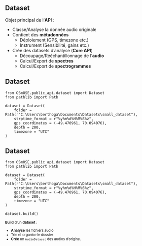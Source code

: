 ## Dataset {auto-animate=true}

Objet [principal]{.primary} de l'**API** :

- Classe/Analyse la [donnée audio]{.primary} [originale]{.secondary}
- Contient des **métadonnées**
    - [Déploiement]{.primary} (GPS, timezone etc.)
    - [Instrument]{.secondary} (Sensibilité, gains etc.)
- Crée des [datasets d'analyse]{.primary} (**Core API**)
    - [Découpage]{.primary}/[Rééchantillonnage]{.secondary} de l'**audio**
    - [Calcul]{.primary}/[Export]{.secondary} de **spectres**
    - [Calcul]{.primary}/[Export]{.secondary} de **spectrogrammes**

## Dataset {auto-animate=true}

```.python
from OSmOSE.public_api.dataset import Dataset
from pathlib import Path

dataset = Dataset(
    folder = Path(r"C:\Users\berthoga\Documents\Datasets\small_dataset"),
    strptime_format = r"%y%m%d%H%M%S%z",
    gps_coordinates = (-49.470961, 70.094076),
    depth = 200,
    timezone = "UTC"
)
```

## Dataset {auto-animate=true}

```.python
from OSmOSE.public_api.dataset import Dataset
from pathlib import Path

dataset = Dataset(
    folder = Path(r"C:\Users\berthoga\Documents\Datasets\small_dataset"),
    strptime_format = r"%y%m%d%H%M%S%z",
    gps_coordinates = (-49.470961, 70.094076),
    depth = 200,
    timezone = "UTC"
)

dataset.build()
```

::: {style="font-size: 80%"}

**Build** d'un **dataset** :

- **Analyse** les fichiers audio
- [Trie]{.primary} et [organise]{.secondary} le dossier
- **Crée** un `AudioDataset` des audios d'origine.

:::